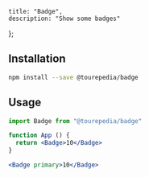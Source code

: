 
    title: "Badge",
    description: "Show some badges"
};



## Installation

```bash
npm install --save @tourepedia/badge
```

## Usage

```jsx
import Badge from "@tourepedia/badge"

function App () {
  return <Badge>10</Badge>
}
```

```jsx live=true
<Badge primary>10</Badge>
```
